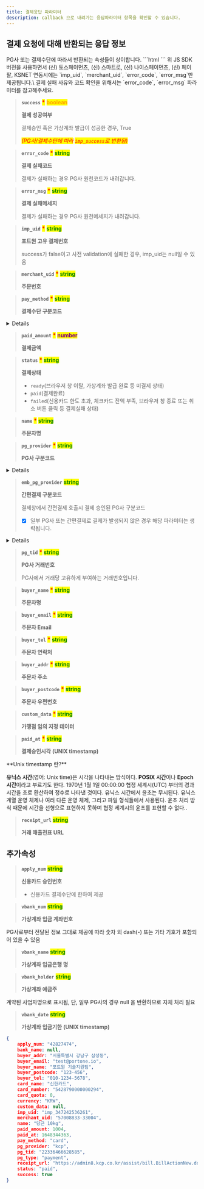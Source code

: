 ```yaml
---
title: 결제응답 파라미터
description: callback 으로 내려가는 응답파라미터 항목을 확인할 수 있습니다.
---
```





## 결제 요청에 대해 반환되는 응답 정보

<Hint style="info">
PG사 또는 결제수단에 따라서 반환되는 속성들이 상이합니다.

</Hint>

<Hint style="warning">
```html
<script src="https://cdn.iamport.kr/v1/iamport.js"></script>
```
위 JS SDK 버전을 사용하면서 (신) 토스페이먼츠, (신) 스마트로, (신) 나이스페이먼츠, (신) 페이팔, KSNET 연동시에는
`imp_uid`, `merchant_uid`, `error_code`, `error_msg`만 제공됩니다.\
결제 실패 사유와 코드 확인을 위해서는 `error_code`, `error_msg` 파라미터를 참고해주세요.

</Hint>

> **`success`** <mark style="color:red;">**\***</mark> <mark style="color:orange;">**boolean**</mark>
>
> **결제 성공여부**
>
> 결제승인 혹은 가상계좌 발급이 성공한 경우, True
>
> _<mark style="color:red;">(PG사/결제수단에 따라</mark>  <mark style="color:red;">`imp_success`</mark><mark style="color:red;">로 반환됨)</mark>_

> **`error_code`** <mark style="color:red;">**\***</mark> <mark style="color:green;">**string**</mark>
>
> **결제 실패코드**
>
> 결제가 실패하는 경우 PG사 원천코드가 내려갑니다.

> **`error_msg`** <mark style="color:red;">**\***</mark> <mark style="color:green;">**string**</mark>
>
> **결제 실패메세지**
>
> 결제가 실패하는 경우 PG사 원천메세지가 내려갑니다.

> **`imp_uid`** <mark style="color:red;">**\***</mark> <mark style="color:green;">**string**</mark>
>
> **포트원 고유 결제번호**
>
> success가 false이고 사전 validation에 실패한 경우, imp\_uid는 null일 수 있음

> **`merchant_uid`** <mark style="color:red;">**\***</mark> <mark style="color:green;">**string**</mark>
>
> **주문번호**

> **`pay_method`** <mark style="color:red;">**\***</mark> <mark style="color:green;">**string**</mark>
>
> **결제수단 구분코드**

<Details>
<p slot="summary">상세코드 확인하기</p>

* `card` (신용카드)
* `trans`(실시간계좌이체)
* `vbank`(가상계좌)
* `phone`(휴대폰소액결제)
* `samsung`(삼성페이)
* `kakaopay`(카카오페이)
* `payco`(페이코)
* `lpay`(LPAY)
* `ssgpay`(SSG페이)
* `tosspay`(토스간편결제)
* `cultureland`(문화상품권)
* `smartculture`(스마트문상
* `happymoney`(해피머니)
* `booknlife`(도서문화상품권)
* `point`(베네피아 포인트 등 포인트 결제)
* `wechat`(위쳇페이)
* `alipay`(알리페이)
* `unionpay`(유니온페이)
* `tenpay`(텐페이)
* `pinpay`(핀페이)
* `payapl`(페이팔)
* 'toss_brandpay'(토스 브랜드페이)


</Details>

> **`paid_amount`** <mark style="color:red;">**\***</mark> <mark style="color:purple;">**number**</mark>
>
> **결제금액**

> **`status`** <mark style="color:red;">**\***</mark> <mark style="color:green;">**string**</mark>
>
> **결제상태**
>
> * `ready`(브라우저 창 이탈, 가상계좌 발급 완료 등 미결제 상태)
> * `paid`(결제완료)
> * `failed`(신용카드 한도 초과, 체크카드 잔액 부족, 브라우저 창 종료 또는 취소 버튼 클릭 등 결제실패 상태)

> **`name`** <mark style="color:red;">**\***</mark> <mark style="color:green;">**string**</mark>
>
> **주문자명**

> **`pg_provider`** <mark style="color:red;">**\***</mark> <mark style="color:green;">**string**</mark>
>
> **PG사 구분코드**

<Details>
<p slot="summary">상세코드 확인하기</p>

* `html5_inicis`(이니시스웹표준)
* `inicis`(이니시스ActiveX결제창)
* `kcp`(NHN KCP)
* `kcp_billing`(NHN KCP 정기결제)
* `uplus`(토스페이먼츠(구 LG U+))
* `nice`(나이스페이)
* `jtnet`(JTNet)
* `kicc`(한국정보통신)
* `bluewalnut`(블루월넛)
* `kakaopay`(카카오페이)
* `danal`(다날휴대폰소액결제)
* `danal_tpay`(다날일반결제)
* `mobilians`(모빌리언스 휴대폰소액결제)
* `chai`(차이 간편결제)
* `syrup`(시럽페이)
* `payco`(페이코)
* `paypal`(페이팔)
* `eximbay`(엑심베이)
* `naverpay`(네이버페이-결제형)
* `naverco`(네이버페이-주문형)
* `smilepay`(스마일페이)
* `alipay`(알리페이)
* `paymentwall`(페이먼트월)
* `payple`(페이플)
* `eximbay`(엑심베이)
* `tosspay`(토스간편결제)
* `smartro`(스마트로)
* `settle`(세틀뱅크)

</Details>

> **`emb_pg_provider`** <mark style="color:green;">**string**</mark>
>
> **간편결제 구분코드**
>
> 결제창에서 간편결제 호출시 결제 승인된 PG사 구분코드
>
> * [x] 일부 PG사 또는 간편결제로 결제가 발생되지 않은 경우 해당 파라미터는 생략됩니다.

<Details>
<p slot="summary">상세코드 확인하기</p>

* naverpay
* kakopay
* payco
* samsungpay
* ssgpay
* lpay
* kpay

</Details>

> **`pg_tid`** <mark style="color:red;">**\***</mark> <mark style="color:green;">**string**</mark>
>
> **PG사 거래번호**
>
> PG사에서 거래당 고유하게 부여하는 거래번호입니다.

> **`buyer_name`** <mark style="color:red;">**\***</mark> <mark style="color:green;">**string**</mark>
>
> **주문자명**

> **`buyer_email`** <mark style="color:red;">**\***</mark> <mark style="color:green;">**string**</mark>
>
> **주문자 Email**

> **`buyer_tel`** <mark style="color:red;">**\***</mark> <mark style="color:green;">**string**</mark>
>
> **주문자 연락처**

> **`buyer_addr`** <mark style="color:red;">**\***</mark> <mark style="color:green;">**string**</mark>
>
> **주문자 주소**

> **`buyer_postcode`** <mark style="color:red;">**\***</mark> <mark style="color:green;">**string**</mark>
>
> **주문자 우편번호**

> **`custom_data`** <mark style="color:red;">**\***</mark> <mark style="color:green;">**string**</mark>
>
> **가맹점 임의 지정 데이터**

> **`paid_at`** <mark style="color:red;">**\***</mark> <mark style="color:green;">**string**</mark>
>
> **결제승인시각** **(UNIX timestamp)**

<Hint style="info">
**Unix timestamp 란?**

**유닉스 시간**(영어: Unix time)은 시각을 나타내는 방식이다. **POSIX 시간**이나 **Epoch 시간**이라고 부르기도 한다. 1970년 1월 1일 00:00:00 협정 세계시(UTC) 부터의 경과 시간을 초로 환산하여 정수로 나타낸 것이다. 유닉스 시간에서 윤초는 무시된다. 유닉스 계열 운영 체제나 여러 다른 운영 체제, 그리고 파일 형식들에서 사용된다. 윤초 처리 방식 때문에 시간을 선형으로 표현하지 못하며 협정 세계시의 윤초를 표현할 수 없다..

</Hint>

> **`receipt_url`** <mark style="color:green;">**string**</mark>
>
> **거래 매출전표 URL**

## 추가속성

> **`apply_num`** <mark style="color:green;">**string**</mark>
>
> **신용카드 승인번호**
>
> * 신용카드 결제수단에 한하여 제공

> **`vbank_num`** <mark style="color:green;">**string**</mark>
>
> **가상계좌 입금 계좌번호**

<Hint style="warning">
PG사로부터 전달된 정보 그대로 제공<mark style="color:green;"></mark>에 따라 숫자 외 dash(-) 또는 기타 기호가 포함되어 있을 수 있음

</Hint>

> **`vbank_name`** <mark style="color:green;">**string**</mark>
>
> **가상계좌 입금은행 명**

> **`vbank_holder`** <mark style="color:green;">**string**</mark>
>
> **가상계좌 예금주**

<Hint style="warning">
계약된 사업자명으로 표시됨, 단, 일부 PG사의 경우 null 을 반환하므로 자체 처리 필요

</Hint>

> **`vbank_date`** <mark style="color:green;">**string**</mark>
>
> **가상계좌 입금기한** **(UNIX timestamp)**

```json title="결제 응답 sample object"
{
    apply_num: "42827474",
    bank_name: null,
    buyer_addr: "서울특별시 강남구 삼성동",
    buyer_email: "test@portone.io",
    buyer_name: "포트원 기술지원팀",
    buyer_postcode: "123-456",
    buyer_tel: "010-1234-5678",
    card_name: "신한카드",
    card_number: "5428790000000294",
    card_quota: 0,
    currency: "KRW",
    custom_data: null,
    imp_uid: "imp_347242536261",
    merchant_uid: "57008833-33004",
    name: "당근 10kg",
    paid_amount: 1004,
    paid_at: 1648344363,
    pay_method: "card",
    pg_provider: "kcp",
    pg_tid: "22336466628585",
    pg_type: "payment",
    receipt_url: "https://admin8.kcp.co.kr/assist/bill.BillActionNew.do?cmd=card_bill&tno=22336466628585&order_no=imp_347242536261&trade_mony=1004",
    status: "paid",
    success: true
}
```

